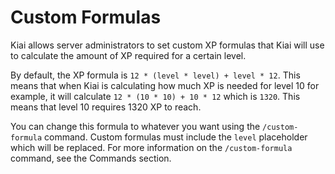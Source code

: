 # Custom Formulas

Kiai allows server administrators to set custom XP formulas that Kiai will use to calculate the amount of XP required for a certain level. 

By default, the XP formula is `12 * (level * level) + level * 12`. This means that when Kiai is calculating how much XP is needed for level 10 for example, it will calculate `12 * (10 * 10) + 10 * 12` which is `1320`. This means that level 10 requires 1320 XP to reach. 

You can change this formula to whatever you want using the `/custom-formula` command. Custom formulas must include the `level` placeholder which will be replaced. For more information on the `/custom-formula` command, see the Commands section.